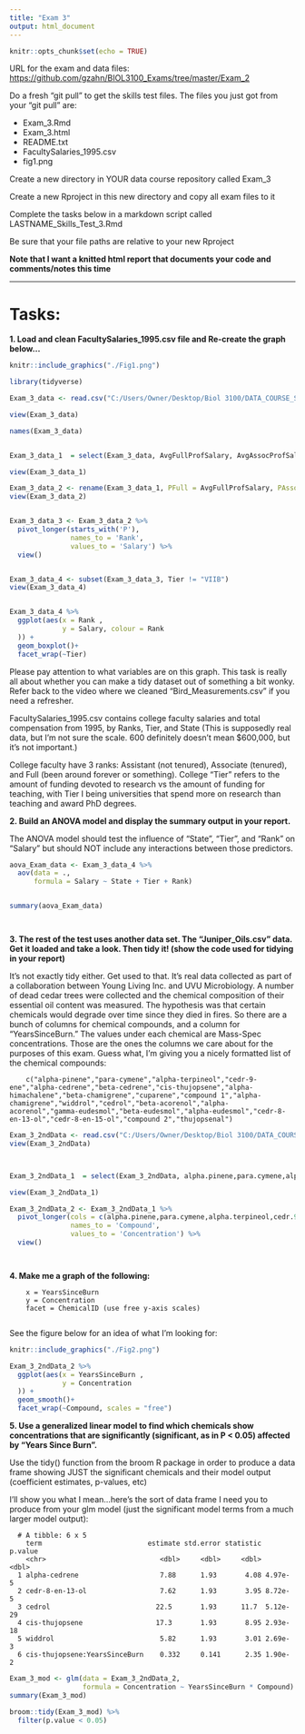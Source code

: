 ```yaml
---
title: "Exam 3"
output: html_document
---
```


```r
knitr::opts_chunk$set(echo = TRUE)
```

URL for the exam and data files: [https://github.com/gzahn/BIOL3100_Exams/tree/master/Exam_2](https://github.com/gzahn/BIOL3100_Exams/tree/master/Exam_2)

Do a fresh "git pull" to get the skills test files.
The files you just got from your "git pull" are:
  
  - Exam_3.Rmd
  - Exam_3.html
  - README.txt                    
  - FacultySalaries_1995.csv      
  - fig1.png                      

Create a new directory in YOUR data course repository called Exam_3               

Create a new Rproject in this new directory and copy all exam files to it  

Complete the tasks below in a markdown script called LASTNAME_Skills_Test_3.Rmd       

Be sure that your file paths are relative to your new Rproject             

**Note that I want a knitted html report that documents your code and comments/notes this time**

___

# Tasks:
  
**1. Load and clean FacultySalaries_1995.csv file and Re-create the graph below...**

```r
knitr::include_graphics("./Fig1.png")

library(tidyverse)

Exam_3_data <- read.csv("C:/Users/Owner/Desktop/Biol 3100/DATA_COURSE_STUART/Exams/Exam 3/FacultySalaries_1995.csv")

view(Exam_3_data)

names(Exam_3_data)


Exam_3_data_1  = select(Exam_3_data, AvgFullProfSalary, AvgAssocProfSalary, AvgAssistProfSalary, NumFullProfs, NumAssocProfs, NumAssistProfs, State, Tier  )

view(Exam_3_data_1)

Exam_3_data_2 <- rename(Exam_3_data_1, PFull = AvgFullProfSalary, PAssoc = AvgAssocProfSalary, PAssist = AvgAssistProfSalary )
view(Exam_3_data_2)


Exam_3_data_3 <- Exam_3_data_2 %>%
  pivot_longer(starts_with('P'),
               names_to = 'Rank',
               values_to = 'Salary') %>%
  view()


Exam_3_data_4 <- subset(Exam_3_data_3, Tier != "VIIB")
view(Exam_3_data_4)


Exam_3_data_4 %>%
  ggplot(aes(x = Rank , 
             y = Salary, colour = Rank
  )) + 
  geom_boxplot()+
  facet_wrap(~Tier)

```


Please pay attention to what variables are on this graph.  This task is really all about whether you can make a tidy dataset out of something a bit wonky. Refer back to the video where we cleaned "Bird_Measurements.csv" if you need a refresher.

FacultySalaries_1995.csv contains college faculty salaries and total compensation from 1995, by Ranks, Tier, and State (This is supposedly real data, but I'm not sure the scale. 600 definitely doesn't mean $600,000, but it's not important.) 

College faculty have 3 ranks: Assistant (not tenured), Associate (tenured), and Full (been around forever or something). College "Tier" refers to the amount of funding devoted to research vs the amount of funding for teaching, with Tier I being universities that spend more on research than teaching and award PhD degrees.

**2. Build an ANOVA model and display the summary output in your report.**

The ANOVA model should test the influence of "State", "Tier", and "Rank" on "Salary" but should NOT include any interactions between those predictors.
```r


aova_Exam_data <- Exam_3_data_4 %>%
  aov(data = .,
      formula = Salary ~ State + Tier + Rank)


summary(aova_Exam_data)




```
**3. The rest of the test uses another data set. The "Juniper_Oils.csv" data. Get it loaded and take a look. Then tidy it! (show the code used for tidying in your report)**
        
It's not exactly tidy either. Get used to that. It's real data collected as part of a collaboration between Young Living Inc. and UVU Microbiology. A number of dead cedar trees were collected and the chemical composition of their essential oil content was measured. The hypothesis was that certain chemicals would degrade over time since they died in fires. So there are a bunch of columns for chemical compounds, and a column for "YearsSinceBurn." The values under each chemical are Mass-Spec concentrations.
        Those are the ones the columns we care about for the purposes of this exam. Guess what, I'm giving you a nicely formatted list of the chemical compounds:

        c("alpha-pinene","para-cymene","alpha-terpineol","cedr-9-ene","alpha-cedrene","beta-cedrene","cis-thujopsene","alpha-himachalene","beta-chamigrene","cuparene","compound 1","alpha-chamigrene","widdrol","cedrol","beta-acorenol","alpha-acorenol","gamma-eudesmol","beta-eudesmol","alpha-eudesmol","cedr-8-en-13-ol","cedr-8-en-15-ol","compound 2","thujopsenal")


```r

Exam_3_2ndData <- read.csv("C:/Users/Owner/Desktop/Biol 3100/DATA_COURSE_STUART/Exams/Exam 3/Juniper_Oils.csv")
view(Exam_3_2ndData)



Exam_3_2ndData_1  = select(Exam_3_2ndData, alpha.pinene,para.cymene,alpha.terpineol,cedr.9.ene,alpha.cedrene,beta.cedrene,cis.thujopsene,alpha.himachalene,beta.chamigrene,cuparene,compound.1,alpha.chamigrene,widdrol,cedrol,beta.acorenol,alpha.acorenol,gamma.eudesmol,beta.eudesmol,alpha.eudesmol,cedr.8.en.13.ol,cedr.8.en.15.ol,compound.2,thujopsenal,YearsSinceBurn)

view(Exam_3_2ndData_1)

Exam_3_2ndData_2 <- Exam_3_2ndData_1 %>%
  pivot_longer(cols = c(alpha.pinene,para.cymene,alpha.terpineol,cedr.9.ene,alpha.cedrene,beta.cedrene,cis.thujopsene,alpha.himachalene,beta.chamigrene,cuparene,compound.1,alpha.chamigrene,widdrol,cedrol,beta.acorenol,alpha.acorenol,gamma.eudesmol,beta.eudesmol,alpha.eudesmol,cedr.8.en.13.ol,cedr.8.en.15.ol,compound.2,thujopsenal),
               names_to = 'Compound',
               values_to = 'Concentration') %>%
  view()




```
                                                         
**4. Make me a graph of the following:**

        x = YearsSinceBurn
        y = Concentration
        facet = ChemicalID (use free y-axis scales)
        
See the figure below for an idea of what I'm looking for:

```r
knitr::include_graphics("./Fig2.png")

Exam_3_2ndData_2 %>%
  ggplot(aes(x = YearsSinceBurn , 
             y = Concentration
  )) + 
  geom_smooth()+
  facet_wrap(~Compound, scales = "free")
```

**5. Use a generalized linear model to find which chemicals show concentrations that are significantly (significant, as in P < 0.05) affected by "Years Since Burn".**

Use the tidy() function from the broom R package in order to produce a data frame showing JUST the significant chemicals and their model output (coefficient estimates, p-values, etc)     

I'll show you what I mean...here's the sort of data frame I need you to produce from your glm model (just the significant model terms from a much larger model output):

      # A tibble: 6 x 5
        term                          estimate std.error statistic  p.value
        <chr>                            <dbl>     <dbl>     <dbl>    <dbl>
      1 alpha-cedrene                    7.88      1.93       4.08 4.97e- 5
      2 cedr-8-en-13-ol                  7.62      1.93       3.95 8.72e- 5
      3 cedrol                          22.5       1.93      11.7  5.12e-29
      4 cis-thujopsene                  17.3       1.93       8.95 2.93e-18
      5 widdrol                          5.82      1.93       3.01 2.69e- 3
      6 cis-thujopsene:YearsSinceBurn    0.332     0.141      2.35 1.90e- 2

```r

Exam_3_mod <- glm(data = Exam_3_2ndData_2,
                  formula = Concentration ~ YearsSinceBurn * Compound)
summary(Exam_3_mod)

broom::tidy(Exam_3_mod) %>%
  filter(p.value < 0.05)



```